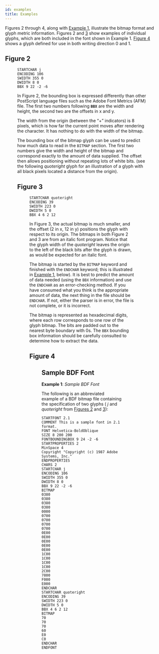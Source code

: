 ```yaml
---
id: examples
title: Examples
---
```



Figures 2 through 4, along with [Example 1](#sample-bdf-font), illustrate the bitmap format and glyph metric information. Figures 2 and [3](#figure-3) show examples of individual glyphs, which are both included in the font shown in Example 1. [Figure 4](#figure-4) shows a glyph defined for use in both writing direction 0 and 1.

## Figure 2

<Figure
  src="bdf_spec/2.png"
  caption="Bitmap glyph and metrics for the glyph “j”"
  figure_number={2}
  width={400}
  position="center"
  imgUrl={true}
/>

```markup title="Figure 2"
STARTCHAR j
ENCODING 106
SWIDTH 355 0
DWIDTH 8 0
BBX 9 22 -2 -6
```

In Figure 2, the bounding box is expressed differently than other PostScript language files such as the Adobe Font Metrics (AFM) file. The first two numbers following **`BBX`** are the width and height, the second two are the offsets in x and y.

The width from the origin (between the “+” indicators) is 8 pixels, which is how far the current point moves after rendering the character. It has nothing to do with the width of the bitmap.

The bounding box of the bitmap glyph can be used to predict how much data to read in the `BITMAP` section. The first two numbers give the width and height of the bitmap and correspond exactly to the amount of data supplied. The offset then allows positioning without repeating lots of white bits. (see the following *quoteright* glyph for an illustration of a glyph with all black pixels located a distance from the origin).

## Figure 3

<Figure
  src="bdf_spec/3.png"
  caption="Bitmap glyph and metrics for the “quoteright” glyph"
  figure_number={3}
  width={300}
  position="center"
  imgUrl={true}
/>

```markup title="Figure 3"
STARTCHAR quoteright
ENCODING 39
SWIDTH 223 0
DWIDTH 5 0
BBX 4 6 2 12
```

In Figure 3, the actual bitmap is much smaller, and the offset (2 in x, 12 in y) positions the glyph with respect to its origin. The bitmaps in both Figure 2 and 3 are from an italic font program. Notice that the glyph width of the *quoteright* leaves the origin to the left of the black bits after the glyph is drawn, as would be expected for an italic font.

The bitmap is started by the `BITMAP` keyword and finished with the `ENDCHAR` keyword; this is illustrated in [Example 1](#sample-bdf-font), below). It is best to predict the amount of data needed (using the `BBX` information) and use the `ENDCHAR` as an error-checking method. If you have consumed what you think is the appropriate amount of data, the next thing in the file should be `ENDCHAR`. If not, either the parser is in error, the file is not complete, or it is incorrect.

The bitmap is represented as hexadecimal digits, where each row corresponds to one row of the glyph bitmap. The bits are padded out to the nearest byte boundary with 0s. The `BBX` bounding box information should be carefully consulted to determine how to extract the data.

## Figure 4

<Figure
  src="bdf_spec/4.png"
  caption="Bitmap glyph and metrics for writing directions 0 and 1"
  figure_number={4}
  width={500}
  position="center"
  imgUrl={true}
/>

## Sample BDF Font

**Example 1**: *Sample BDF Font*

The following is an abbreviated example of a BDF bitmap file containing the specification of two glyphs ( *j* and *quoteright* from [Figures 2](#figure-2) and [3](#figure-3)):

```
STARTFONT 2.1
COMMENT This is a sample font in 2.1 format.
FONT Helvetica-BoldOblique
SIZE 8 200 200
FONTBOUNDINGBOX 9 24 -2 -6
STARTPROPERTIES 2
MinSpace 4
Copyright "Copyright (c) 1987 Adobe Systems, Inc."
ENDPROPERTIES
CHARS 2
STARTCHAR j
ENCODING 106
SWIDTH 355 0
DWIDTH 8 0
BBX 9 22 -2 -6
BITMAP
0380
0380
0380
0380
0000
0700
0700
0700
0700
0E00
0E00
0E00
0E00
0E00
1C00
1C00
1C00
1C00
2C00
7800
F000
E000
ENDCHAR
STARTCHAR quoteright
ENCODING 39
SWIDTH 223 0
DWIDTH 5 0
BBX 4 6 2 12
BITMAP
70
70
70
60
E0
C0
ENDCHAR
ENDFONT
```
